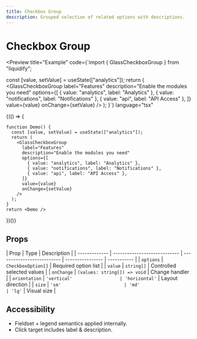 ```yaml
---
title: Checkbox Group
description: Grouped selection of related options with descriptions.
---
```



# Checkbox Group

<Preview
  title="Example"
  code={`import { GlassCheckboxGroup } from "liquidify";

  const [value, setValue] = useState(["analytics"]);
  return (
    <GlassCheckboxGroup
      label="Features"
      description="Enable the modules you need"
      options={[
        { value: "analytics", label: "Analytics" },
        { value: "notifications", label: "Notifications" },
        { value: "api", label: "API Access" },
      ]}
      value={value}
      onChange={setValue}
    />
  );
}`}
  language="tsx"
>
  {(() => {
    
    function Demo() {
      const [value, setValue] = useState(["analytics"]);
      return (
        <GlassCheckboxGroup
          label="Features"
          description="Enable the modules you need"
          options={[
            { value: "analytics", label: "Analytics" },
            { value: "notifications", label: "Notifications" },
            { value: "api", label: "API Access" },
          ]}
          value={value}
          onChange={setValue}
        />
      );
    }
    return <Demo />
  })()}
</Preview>

## Props

| Prop          | Type                         | Description                |
| ------------- | ---------------------------- | -------------------------- | ---------------- | ----------- |
| `options`     | `CheckboxOption[]`           | Required option list       |
| `value`       | `string[]`                   | Controlled selected values |
| `onChange`    | `(values: string[]) => void` | Change handler             |
| `orientation` | `'vertical'                  | 'horizontal'`              | Layout direction |
| `size`        | `'sm'                        | 'md'                       | 'lg'`            | Visual size |

## Accessibility

- Fieldset + legend semantics applied internally.
- Click target includes label & description.
